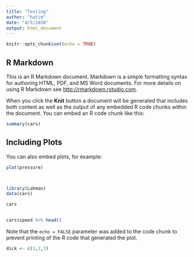 ```yaml
---
title: "Testing"
author: "hatim"
date: "4/5/2020"
output: html_document
---
```


```r
knitr::opts_chunk$set(echo = TRUE)
```

## R Markdown

This is an R Markdown document. Markdown is a simple formatting syntax for authoring HTML, PDF, and MS Word documents. For more details on using R Markdown see <http://rmarkdown.rstudio.com>.

When you click the **Knit** button a document will be generated that includes both content as well as the output of any embedded R code chunks within the document. You can embed an R code chunk like this:

```r
summary(cars)
```

## Including Plots

You can also embed plots, for example:

```r
plot(pressure)



library(Lahman)
data(cars)

cars


cars$speed %>% head()


```

Note that the `echo = FALSE` parameter was added to the code chunk to prevent printing of the R code that generated the plot.



```r
dick <- c(1,2,3)
```

